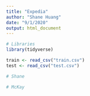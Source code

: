 ```yaml
---
title: "Expedia"
author: "Shane Huang"
date: "9/1/2020"
output: html_document
---
```


```r
# Libraries
library(tidyverse)

```

```r
train <- read_csv("train.csv")
test <- read_csv("test.csv")
```

```r
# Shane
```

```r
# McKay

```

